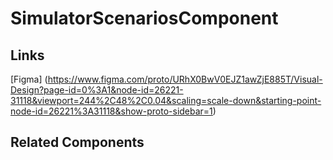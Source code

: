 <!-- simulator-scenarios.stories.mdx -->


<Meta title="QTD Components/designanddevelopment/simulators-scenarios/README" component={SimulatorScenariosComponent} />

# SimulatorScenariosComponent

<ArgsTable of={SimulatorScenariosComponent} />

## Links

[Figma] (https://www.figma.com/proto/URhX0BwV0EJZ1awZjE885T/Visual-Design?page-id=0%3A1&node-id=26221-31118&viewport=244%2C48%2C0.04&scaling=scale-down&starting-point-node-id=26221%3A31118&show-proto-sidebar=1)

## Related Components
